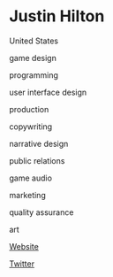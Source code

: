 # Justin Hilton

<Location>

United States

</Location>

<Skills>

game design

programming

user interface design

production

copywriting

narrative design

public relations

game audio

marketing

quality assurance

art

</Skills>

<Personal>

[Website](https://enhousestudios.itch.io)

[Twitter](https://twitter.com/EnHouseStudios)

</Personal>



